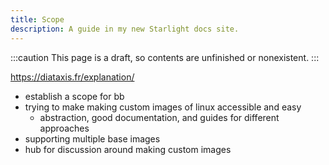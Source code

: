 ```yaml
---
title: Scope
description: A guide in my new Starlight docs site.
---
```


:::caution
This page is a draft, so contents are unfinished or nonexistent.
:::

https://diataxis.fr/explanation/

- establish a scope for bb
- trying to make making custom images of linux accessible and easy
    - abstraction, good documentation, and guides for different approaches
- supporting multiple base images
- hub for discussion around making custom images